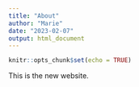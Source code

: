 ```yaml
---
title: "About"
author: "Marie"
date: "2023-02-07"
output: html_document
---
```


```r
knitr::opts_chunk$set(echo = TRUE)
```

This is the new website.